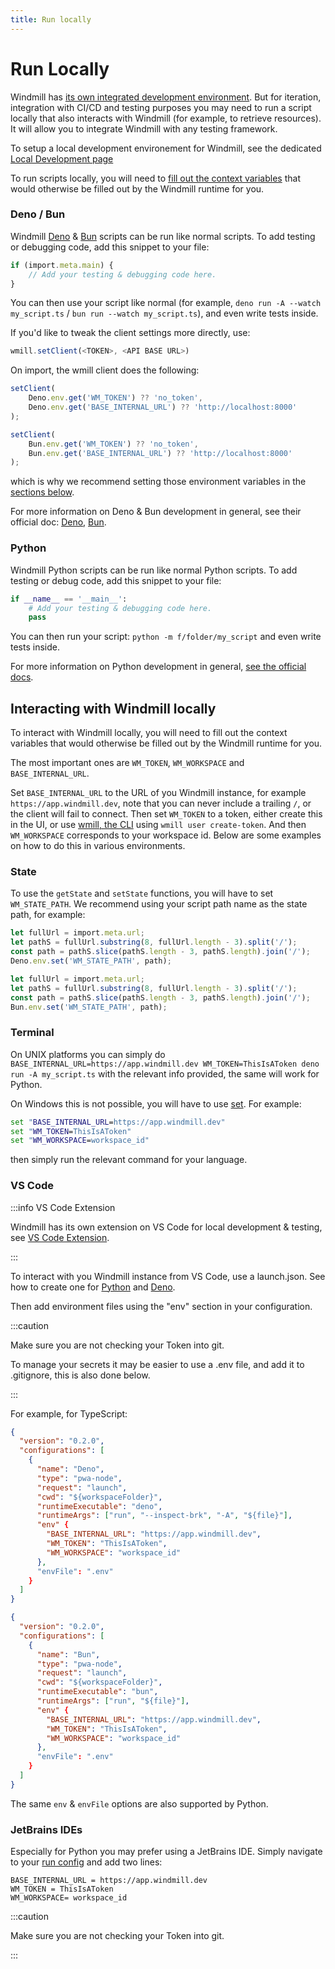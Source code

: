```yaml
---
title: Run locally
---
```



# Run Locally

Windmill has [its own integrated development environment](../../code_editor/index.mdx). But for iteration, integration with CI/CD and testing purposes you may need to run a script locally that also interacts with Windmill (for example, to retrieve resources).
It will allow you to integrate Windmill with any testing framework.

To setup a local development environement for Windmill, see the dedicated [Local Development page](/docs/advanced/local_development)

To run scripts locally, you will need to [fill out the context variables](#interacting-with-windmill-locally) that would otherwise be filled out by the Windmill runtime for you.

### Deno / Bun

Windmill [Deno](https://deno.land/) & [Bun](https://bun.sh/) scripts can be run like normal scripts. To add testing or
debugging code, add this snippet to your file:

```ts
if (import.meta.main) {
	// Add your testing & debugging code here.
}
```

You can then use your script like normal (for example,
`deno run -A --watch my_script.ts` / `bun run --watch my_script.ts`), and even write tests inside.

If you'd like to tweak the client settings more directly, use:

```ts
wmill.setClient(<TOKEN>, <API BASE URL>)
```

On import, the wmill client does the following:

<Tabs className="unique-tabs">
<TabItem value="deno" label="TypeScript (Deno)" attributes={{className: "text-xs p-4 !mt-0 !ml-0"}}>

```ts
setClient(
	Deno.env.get('WM_TOKEN') ?? 'no_token',
	Deno.env.get('BASE_INTERNAL_URL') ?? 'http://localhost:8000'
);
```

</TabItem>
<TabItem value="bun" label="TypeScript (Bun)" attributes={{className: "text-xs p-4 !mt-0 !ml-0"}}>

```ts
setClient(
	Bun.env.get('WM_TOKEN') ?? 'no_token',
	Bun.env.get('BASE_INTERNAL_URL') ?? 'http://localhost:8000'
);
```

</TabItem>
</Tabs>

which is why we recommend setting those environment variables in the [sections below](#interacting-with-windmill-locally).

For more information on Deno & Bun development in general, see their official doc: [Deno](https://deno.land/manual@v1.36.1/getting_started), [Bun](https://bun.sh/docs).

### Python

Windmill Python scripts can be run like normal Python scripts. To add testing or
debug code, add this snippet to your file:

```py
if __name__ == '__main__':
    # Add your testing & debugging code here.
    pass
```

You can then run your script: `python -m f/folder/my_script` and even write tests inside.

For more information on Python development in general,
[see the official docs](https://www.python.org/doc/).

## Interacting with Windmill locally

To interact with Windmill locally, you will need to fill out the context variables that would otherwise be filled out by the Windmill runtime for you.

The most important ones are
`WM_TOKEN`, `WM_WORKSPACE` and `BASE_INTERNAL_URL`.

Set `BASE_INTERNAL_URL` to the URL of you Windmill instance,
for example `https://app.windmill.dev`, note that you can never include a
trailing `/`, or the client will fail to connect. Then set `WM_TOKEN` to a
token, either create this in the UI, or use [wmill, the CLI](../3_cli/index.mdx)
using `wmill user create-token`. And then `WM_WORKSPACE` corresponds to your workspace id.
Below are some examples on how to do this in various environments.

### State

To use the `getState` and `setState` functions, you will have to set `WM_STATE_PATH`. We recommend using your script path name as the state path, for example:

<Tabs className="unique-tabs">
<TabItem value="deno" label="TypeScript (Deno)" attributes={{className: "text-xs p-4 !mt-0 !ml-0"}}>

```ts
let fullUrl = import.meta.url;
let pathS = fullUrl.substring(8, fullUrl.length - 3).split('/');
const path = pathS.slice(pathS.length - 3, pathS.length).join('/');
Deno.env.set('WM_STATE_PATH', path);
```

</TabItem>
<TabItem value="bun" label="TypeScript (Bun)" attributes={{className: "text-xs p-4 !mt-0 !ml-0"}}>

```ts
let fullUrl = import.meta.url;
let pathS = fullUrl.substring(8, fullUrl.length - 3).split('/');
const path = pathS.slice(pathS.length - 3, pathS.length).join('/');
Bun.env.set('WM_STATE_PATH', path);
```

</TabItem>
</Tabs>

### Terminal

On UNIX platforms you can simply do
`BASE_INTERNAL_URL=https://app.windmill.dev WM_TOKEN=ThisIsAToken deno run -A my_script.ts`
with the relevant info provided, the same will work for Python.

On Windows this is not possible, you will have to use
[set](https://learn.microsoft.com/en-us/windows-server/administration/windows-commands/set_1).
For example:

```cmd
set "BASE_INTERNAL_URL=https://app.windmill.dev"
set "WM_TOKEN=ThisIsAToken"
set "WM_WORKSPACE=workspace_id"
```

then simply run the relevant command for your language.

### VS Code

:::info VS Code Extension

Windmill has its own extension on VS Code for local development & testing, see [VS Code Extension](../../cli_local_dev/1_vscode-extension/index.mdx).

:::

To interact with you Windmill instance from VS Code, use a launch.json. See how to create one for
[Python](https://code.visualstudio.com/docs/python/debugging) and
[Deno](https://deno.land/manual@v1.9.2/getting_started/debugging_your_code#vscode).

Then add environment files using the "env" section in your configuration.

:::caution

Make sure you are not checking your Token into git.

To manage your secrets it may be easier to use a .env file, and add it to
.gitignore, this is also done below.

:::

For example, for TypeScript:

<Tabs className="unique-tabs">
<TabItem value="deno" label="TypeScript (Deno)" attributes={{className: "text-xs p-4 !mt-0 !ml-0"}}>

```json
{
  "version": "0.2.0",
  "configurations": [
    {
      "name": "Deno",
      "type": "pwa-node",
      "request": "launch",
      "cwd": "${workspaceFolder}",
      "runtimeExecutable": "deno",
      "runtimeArgs": ["run", "--inspect-brk", "-A", "${file}"],
      "env" {
        "BASE_INTERNAL_URL": "https://app.windmill.dev",
        "WM_TOKEN": "ThisIsAToken",
        "WM_WORKSPACE": "workspace_id"
      },
      "envFile": ".env"
    }
  ]
}
```

</TabItem>
<TabItem value="bun" label="TypeScript (Bun)" attributes={{className: "text-xs p-4 !mt-0 !ml-0"}}>

```json
{
  "version": "0.2.0",
  "configurations": [
    {
      "name": "Bun",
      "type": "pwa-node",
      "request": "launch",
      "cwd": "${workspaceFolder}",
      "runtimeExecutable": "bun",
      "runtimeArgs": ["run", "${file}"],
      "env" {
        "BASE_INTERNAL_URL": "https://app.windmill.dev",
        "WM_TOKEN": "ThisIsAToken",
        "WM_WORKSPACE": "workspace_id"
      },
      "envFile": ".env"
    }
  ]
}
```

</TabItem>
</Tabs>

The same `env` & `envFile` options are also supported by Python.

### JetBrains IDEs

Especially for Python you may prefer using a JetBrains IDE. Simply navigate to
your
[run config](https://www.jetbrains.com/help/idea/run-debug-configuration-python.html#1)
and add two lines:

```
BASE_INTERNAL_URL = https://app.windmill.dev
WM_TOKEN = ThisIsAToken
WM_WORKSPACE= workspace_id
```

:::caution

Make sure you are not checking your Token into git.

:::
